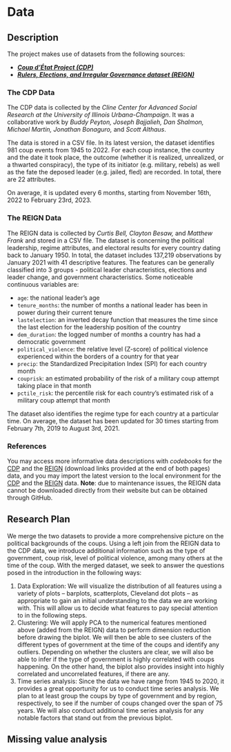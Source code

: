 # Data

## Description

The project makes use of datasets from the following sources:

- [***Coup d'État Project (CDP)***](https://clinecenter.illinois.edu/project/research-themes/democracy-and-development/coup-detat-project)
- [***Rulers, Elections, and Irregular Governance dataset (REIGN)***](https://oefdatascience.github.io/REIGN.github.io/menu/reign_current.html)

### The CDP Data

The CDP data is collected by the *Cline Center for Advanced Social Research at the University of Illinois Urbana-Champaign*. It was a collaborative work by *Buddy Peyton, Joseph Bajjalieh, Dan Shalmon, Michael Martin, Jonathan Bonaguro,* and *Scott Althaus*.

The data is stored in a CSV file. In its latest version, the dataset identifies 981 coup events from 1945 to 2022. For each coup instance, the country and the date it took place, the outcome (whether it is realized, unrealized, or a thwarted conspiracy), the type of its initiator (e.g. military, rebels) as well as the fate the deposed leader (e.g. jailed, fled) are recorded. In total, there are 22 attributes.

On average, it is updated every 6 months, starting from November 16th, 2022 to February 23rd, 2023.

### The REIGN Data

The REIGN data is collected by *Curtis Bell, Clayton Besaw,* and *Matthew Frank* and stored in a CSV file. The dataset is concerning the political leadership, regime attributes, and electoral results for every country dating back to January 1950. In total, the dataset includes 137,219 observations by January 2021 with 41 descriptive features. The features can be generally classified into 3 groups - political leader characteristics, elections and leader change, and government characteristics. Some noticeable continuous variables are:

- `age`: the national leader's age
- `tenure_months`: the number of months a national leader has been in power during their current tenure
- `lastelection`: an inverted decay function that measures the time since the last election for the leadership position of the country
- `dem_duration`: the logged number of months a country has had a democratic government
- `political_violence`: the relative level (Z-score) of political violence experienced within the borders of a country for that year
- `precip`: the Standardized Precipitation Index (SPI) for each country month
- `couprisk`: an estimated probability of the risk of a military coup attempt taking place in that month
- `pctile_risk`: the percentile risk for each country's estimated risk of a military coup attempt that month

The dataset also identifies the regime type for each country at a particular time. On average, the dataset has been updated for 30 times starting from February 7th, 2019 to August 3rd, 2021.

### References

You may access more informative data descriptions with *codebooks* for the [CDP](https://databank.illinois.edu/datasets/IDB-3143201) and the [REIGN](https://oefdatascience.github.io/REIGN.github.io/menu/reign_current.html) (download links provided at the end of both pages) data, and you may import the latest version to the local environment for the [CDP](https://databank.illinois.edu/datasets/IDB-3143201) and the [REIGN](https://github.com/OEFDataScience/REIGN.github.io/blob/gh-pages/data_sets/REIGN_2021_8.csv) data. **Note**: due to maintenance issues, the REIGN data cannot be downloaded directly from their website but can be obtained through GitHub.

## Research Plan
We merge the two datasets to provide a more comprehensive picture on the political backgrounds of the coups. Using a left join from the REIGN data to the CDP data, we introduce additional information such as the type of government, coup risk, level of political violence, among many others at the time of the coup. With the merged dataset, we seek to answer the questions posed in the introduction in the following ways:

1. Data Exploration: We will visualize the distribution of all features using a variety of plots – barplots, scatterplots, Cleveland dot plots – as appropriate to gain an initial understanding to the data we are working with. This will allow us to decide what features to pay special attention to in the following steps.
2. Clustering: We will apply PCA to the numerical features mentioned above (added from the REIGN) data to perform dimension reduction before drawing the biplot. We will then be able to see clusters of the different types of government at the time of the coups and identify any outliers. Depending on whether the clusters are clear, we will also be able to infer if the type of government is highly correlated with coups happening. On the other hand, the biplot also provides insight into highly correlated and uncorrelated features, if there are any.
3. Time series analysis: Since the data we have range from 1945 to 2020, it provides a great opportunity for us to conduct time series analysis. We plan to at least group the coups by type of government and by region, respectively, to see if the number of coups changed over the span of 75 years. We will also conduct additional time series analysis for any notable factors that stand out from the previous biplot.


## Missing value analysis

